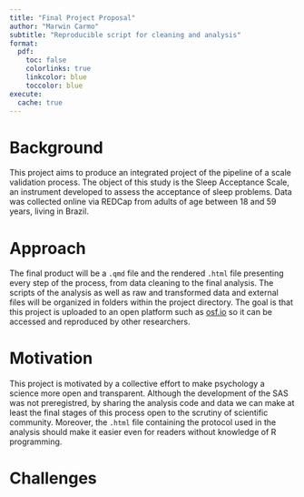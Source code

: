 ```yaml
---
title: "Final Project Proposal"
author: "Marwin Carmo"
subtitle: "Reproducible script for cleaning and analysis"
format: 
  pdf:
    toc: false
    colorlinks: true
    linkcolor: blue
    toccolor: blue
execute:
  cache: true
---
```


# Background

This project aims to produce an integrated project of the pipeline of a scale validation process. The object of this study is the Sleep Acceptance Scale, an instrument developed to assess the acceptance of sleep problems. Data was collected online via REDCap from adults of age between 18 and 59 years, living in Brazil. 

# Approach

The final product will be a `.qmd` file and the rendered `.html` file presenting every step of the process, from data cleaning to the final analysis. The scripts of the analysis as well as raw and transformed data and external files will be organized in folders within the project directory. The goal is that this project is uploaded to an open platform such as [osf.io](https://osf.io/) so it can be accessed and reproduced by other researchers. 

# Motivation

This project is motivated by a collective effort to make psychology a science more open and transparent. Although the development of the SAS was not preregistred, by sharing the analysis code and data we can make at least the final stages of this process open to the scrutiny of scientific community. Moreover, the `.html` file containing the protocol used in the analysis should make it easier even for readers without knowledge of R programming. 

# Challenges 